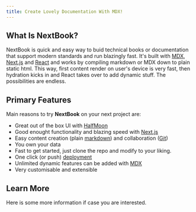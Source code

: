 ```yaml
---
title: Create Lovely Documentation With MDX!
---
```



## What Is NextBook?

NextBook is quick and easy way to buid technical books or documentation that support modern standards and run blazingly fast. It's built with [MDX](https://mdxjs.com/), [Next.js](https://nextjs.org/) and [React](https://reactjs.org/) and works by compiling markdown or MDX down to plain static html. This way, first content render on user's device is very fast, then hydration kicks in and React takes over to add dynamic stuff. The possibilities are endless.

## Primary Features

Main reasons to try **NextBook** on your next project are:

- Great out of the box UI with [HalfMoon](https://www.gethalfmoon.com/)
- Good enought functionality and blazing speed with [Next.js](https://nextjs.org/)
- Easy content creation (plain [markdown](https://www.markdownguide.org/)) and collaboration ([Git](https://github.com/))
- You own your data
- Fast to get started, just clone the repo and modify to your liking.
- One click (or push) [deployment](https://vercel.com/new)
- Unlimited dynamic features can be added with [MDX](https://mdxjs.com/)
- Very customisable and extensible

## Learn More

Here is some more information if case you are interested.

<TOC />
